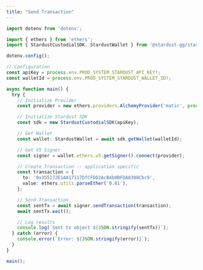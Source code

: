 ```yaml
---
title: "Send Transaction"
---
```


```typescript ts
import dotenv from 'dotenv';

import { ethers } from 'ethers';
import { StardustCustodialSDK, StardustWallet } from '@stardust-gg/stardust-custodial-sdk';

dotenv.config();

// Configuration
const apiKey = process.env.PROD_SYSTEM_STARDUST_API_KEY!;
const walletId = process.env.PROD_SYSTEM_STARDUST_WALLET_ID!;

async function main() {
  try {
    // Initialize Provider
    const provider = new ethers.providers.AlchemyProvider('matic', process.env.ALCHEMY_API_KEY);

    // Initialize Stardust SDK
    const sdk = new StardustCustodialSDK(apiKey);

    // Get Wallet
    const wallet: StardustWallet = await sdk.getWallet(walletId);

    // Get V5 Signer
    const signer = wallet.ethers.v5.getSigner().connect(provider);

    // Create Transaction -- application specific
    const transaction = {
      to: '0x355172E1AA17117DfCFDD2AcB4b0BFDA8308Cbc9',
      value: ethers.utils.parseEther('0.01'),
    };

    // Send Transaction
    const sentTx = await signer.sendTransaction(transaction);
    await sentTx.wait();

    // Log results
    console.log(`Sent tx object ${JSON.stringify(sentTx)}`);
  } catch (error) {
    console.error(`Error: ${JSON.stringify(error)}`);
  }
}

main();
```